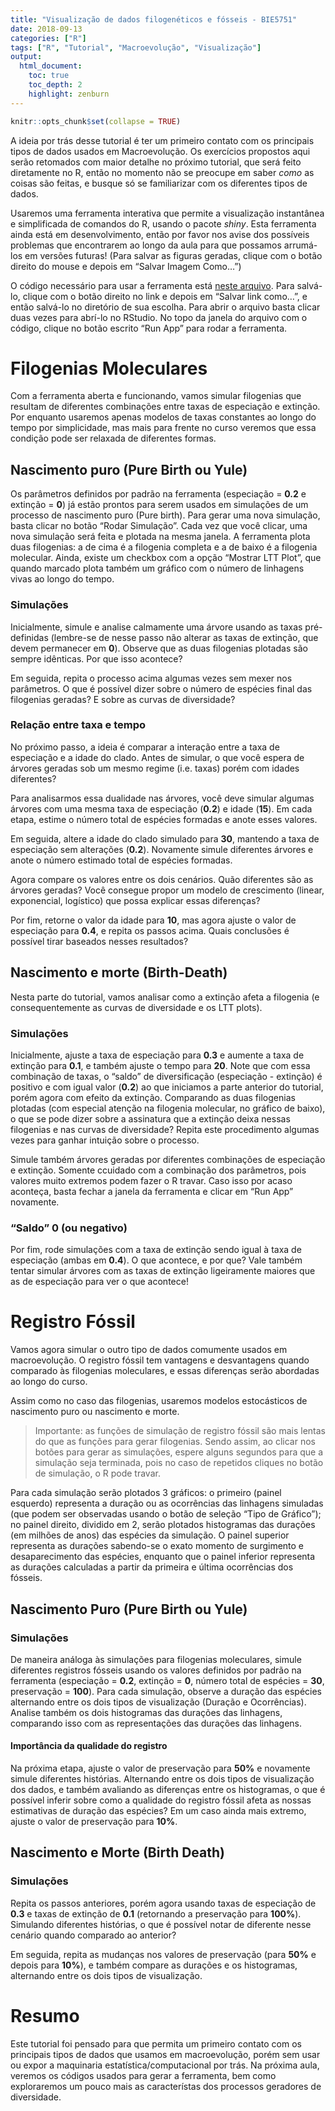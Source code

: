 ```yaml
---
title: "Visualização de dados filogenéticos e fósseis - BIE5751"
date: 2018-09-13
categories: ["R"]
tags: ["R", "Tutorial", "Macroevolução", "Visualização"]
output:
  html_document:
    toc: true
    toc_depth: 2
    highlight: zenburn
---
```


```r
knitr::opts_chunk$set(collapse = TRUE)
```

A ideia por trás desse tutorial é ter um primeiro contato com os principais tipos de dados usados em Macroevolução. Os exercícios propostos aqui serão retomados com maior detalhe no próximo tutorial, que será feito diretamente no R, então no momento não se preocupe em saber *como* as coisas são feitas, e busque só se familiarizar com os diferentes tipos de dados.

Usaremos uma ferramenta interativa que permite a visualização instantânea e simplificada de comandos do R, usando o pacote *shiny*. Esta ferramenta ainda está em desenvolvimento, então por favor nos avise dos possíveis problemas que encontrarem ao longo da aula para que possamos arrumá-los em versões futuras! (Para salvar as figuras geradas, clique com o botão direito do mouse e depois em "Salvar Imagem Como...")

O código necessário para usar a ferramenta está [neste arquivo](https://github.com/labmeme/labmeme.github.io/blob/master/phylo_fossil_vis_new.R). Para salvá-lo, clique com o botão direito no link e depois em "Salvar link como...", e então salvá-lo no diretório de sua escolha. Para abrir o arquivo basta clicar duas vezes para abrí-lo no RStudio. No topo da janela do arquivo com o código, clique no botão escrito "Run App" para rodar a ferramenta.


# Filogenias Moleculares

Com a ferramenta aberta e funcionando, vamos simular filogenias que resultam de diferentes combinações entre taxas de especiação e extinção. Por enquanto usaremos apenas modelos de taxas constantes ao longo do tempo por simplicidade, mas mais para frente no curso veremos que essa condição pode ser relaxada de diferentes formas.

## Nascimento puro (Pure Birth ou Yule)

Os parâmetros definidos por padrão na ferramenta (especiação = **0.2** e extinção = **0**) já estão prontos para serem usados em simulações de um processo de nascimento puro (Pure birth). Para gerar uma nova simulação, basta clicar no botão "Rodar Simulação". Cada vez que você clicar, uma nova simulação será feita e plotada na mesma janela. A ferramenta plota duas filogenias: a de cima é a filogenia completa e a de baixo é a filogenia molecular. Ainda, existe um checkbox com a opção "Mostrar LTT Plot", que quando marcado plota também um gráfico com o número de linhagens vivas ao longo do tempo.

### Simulações 

Inicialmente, simule e analise calmamente uma árvore usando as taxas pré-definidas (lembre-se de nesse passo não alterar as taxas de extinção, que devem permanecer em **0**). Observe que as duas filogenias plotadas são sempre idênticas. Por que isso acontece?

Em seguida, repita o processo acima algumas vezes sem mexer nos parâmetros. O que é possível dizer sobre o número de espécies final das filogenias geradas? E sobre as curvas de diversidade?

### Relação entre taxa e tempo

No próximo passo, a ideia é comparar a interação entre a taxa de especiação e a idade do clado. Antes de simular, o que você espera de árvores geradas sob um mesmo regime (i.e. taxas) porém com idades diferentes?

Para analisarmos essa dualidade nas árvores, você deve simular algumas árvores com uma mesma taxa de especiação (**0.2**) e idade (**15**). Em cada etapa, estime o número total de espécies formadas e anote esses valores.

Em seguida, altere a idade do clado simulado para **30**, mantendo a taxa de especiação sem alterações (**0.2**). Novamente simule diferentes árvores e anote o número estimado total de espécies formadas.

Agora compare os valores entre os dois cenários. Quão diferentes são as árvores geradas? Você consegue propor um modelo de crescimento (linear, exponencial, logístico) que possa explicar essas diferenças?

Por fim, retorne o valor da idade para **10**, mas agora ajuste o valor de especiação para **0.4**, e repita os passos acima. Quais conclusões é possível tirar baseados nesses resultados?

## Nascimento e morte (Birth-Death)

Nesta parte do tutorial, vamos analisar como a extinção afeta a filogenia (e consequentemente as curvas de diversidade e os LTT plots).

### Simulações

Inicialmente, ajuste a taxa de especiação para **0.3** e aumente a taxa de extinção para **0.1**, e também ajuste o tempo para **20**. Note que com essa combinação de taxas, o "saldo" de diversificação (especiação - extinção) é positivo e com igual valor (**0.2**) ao que iniciamos a parte anterior do tutorial, porém agora com efeito da extinção. Comparando as duas filogenias plotadas (com especial atenção na filogenia molecular, no gráfico de baixo), o que se pode dizer sobre a assinatura que a extinção deixa nessas filogenias e nas curvas de diversidade? Repita este procedimento algumas vezes para ganhar intuição sobre o processo.

Simule também árvores geradas por diferentes combinações de especiação e extinção. Somente ccuidado com a combinação dos parâmetros, pois valores muito extremos podem fazer o R travar. Caso isso por acaso aconteça, basta fechar a janela da ferramenta e clicar em "Run App" novamente.

### "Saldo" 0 (ou negativo)
       
Por fim, rode simulações com a taxa de extinção sendo igual à taxa de especiação (ambas em **0.4**). O que acontece, e por que? Vale também tentar simular árvores com as taxas de extinção ligeiramente maiores que as de especiação para ver o que acontece!


# Registro Fóssil

Vamos agora simular o outro tipo de dados comumente usados em macroevolução. O registro fóssil tem vantagens e desvantagens quando comparado às filogenias moleculares, e essas diferenças serão abordadas ao longo do curso.

Assim como no caso das filogenias, usaremos modelos estocásticos de nascimento puro ou nascimento e morte.

> Importante: as funções de simulação de registro fóssil são mais lentas do que as funções para gerar filogenias. Sendo assim, ao clicar nos botões para gerar as simulações, espere alguns segundos para que a simulação seja terminada, pois no caso de repetidos cliques no botão de simulação, o R pode travar.

Para cada simulação serão plotados 3 gráficos: o primeiro (painel esquerdo) representa a duração ou as ocorrências das linhagens simuladas (que podem ser observadas usando o botão de seleção "Tipo de Gráfico"); no painel direito, dividido em 2, serão plotados histogramas das durações (em milhões de anos) das espécies da simulação. O painel superior representa as durações sabendo-se o exato momento de surgimento e desaparecimento das espécies, enquanto que o painel inferior representa as durações calculadas a partir da primeira e última ocorrências dos fósseis.
           
## Nascimento Puro (Pure Birth ou Yule)

### Simulações

De maneira análoga às simulações para filogenias moleculares, simule diferentes registros fósseis usando os valores definidos por padrão na ferramenta (especiação = **0.2**, extinção = **0**, número total de espécies = **30**, preservação = **100**). Para cada simulação, observe a duração das espécies alternando entre os dois tipos de visualização (Duração e Ocorrências). Analise também os dois histogramas das durações das linhagens, comparando isso com as representações das durações das linhagens.

#### Importância da qualidade do registro

Na próxima etapa, ajuste o valor de preservação para **50%** e novamente simule diferentes histórias. Alternando entre os dois tipos de visualização dos dados, e também avaliando as diferenças entre os histogramas, o que é possível inferir sobre como a qualidade do registro fóssil afeta as nossas estimativas de duração das espécies? Em um caso ainda mais extremo, ajuste o valor de preservação para **10%**.

## Nascimento e Morte (Birth Death)

### Simulações

Repita os passos anteriores, porém agora usando taxas de especiação de **0.3** e taxas de extinção de **0.1** (retornando a preservação para **100%**). Simulando diferentes histórias, o que é possível notar de diferente nesse cenário quando comparado ao anterior?

Em seguida, repita as mudanças nos valores de preservação (para **50%** e depois para **10%**), e também compare as durações e os histogramas, alternando entre os dois tipos de visualização.


# Resumo

Este tutorial foi pensado para que permita um primeiro contato com os principais tipos de dados que usamos em macroevolução, porém sem usar ou expor a maquinaria estatística/computacional por trás. Na próxima aula, veremos os códigos usados para gerar a ferramenta, bem como exploraremos um pouco mais as característas dos processos geradores de diversidade.